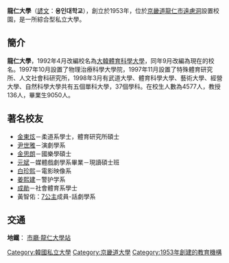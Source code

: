 {{University
|name            =龍仁大學
|native_name     ={{lang|ko|용인대학교}}
|latin_name      =
|image           = 용인대무도대학1.JPG
|motto           =
|established     =1953年
|type            =私立
|endowment       =
|faculty         =
|president       =
|students        =
|undergrad       =
|postgrad        =
|doctoral        =
|city            =
|state           =
|country         =
|campus          =
|mascot          =
|religion        =
|affiliations    =
|footnotes       =
|website         =http://www.yongin.ac.kr
|address         =[[京畿道|京畿道]][[龍仁市|龍仁市]]
|telephone       =031-332-6471
|coor            =
|logo            =
}}

'''龍仁大學'''（[[諺文|諺文]]：'''용인대학교'''），創立於1953年，位於[[京畿道|京畿道]][[龍仁市|龍仁市]][[遠慮洞|遠慮洞]]設置校園，是一所綜合型私立大學。

== 簡介 ==

'''龍仁大學'''，1992年4月改編校名為[[大韓體育科學大學|大韓體育科學大學]]，同年9月改編為現在的校名。1997年10月設置了物理治療科學大學院，1997年11月設置了特殊體育研究所、人文社會科研究所，1998年3月有武道大學、體育科學大學、藝術大學、經營大學、自然科學大學共有五個單科大學，37個學科。在校生人數為4577人，教授136人，畢業生9050人。

== 著名校友 ==
*[[金東炫|金東炫]]－柔道系學士，體育研究所碩士
*[[尹世雅|尹世雅]]－演劇學系
*[[金思朗|金思朗]]－國樂學碩士
*[[元斌|元斌]]－媒體戲劇學系畢業－現讀碩士班
*[[白珍熙|白珍熙]]－電影映像系
*[[姜熙建|姜熙建]]－警护学系
*[[成勛|成勛]]－社會體育系學士
*黃智佑：[[7公主|7公主]]成員-話劇學系

== 交通 ==
'''地鐵'''：{{韓國都市鐵道|YIE}} [[市廳·龍仁大學站|市廳·龍仁大學站]]

{{DEFAULTSORT:Yongin}}
[[Category:韓國私立大學|Category:韓國私立大學]]
[[Category:京畿道大學|Category:京畿道大學]]
[[Category:1953年創建的教育機構|Category:1953年創建的教育機構]]